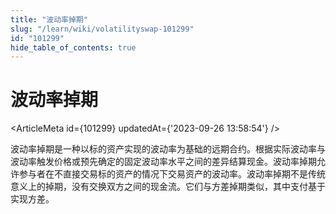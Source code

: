 ```yaml
---
title: "波动率掉期"
slug: "/learn/wiki/volatilityswap-101299"
id: "101299"
hide_table_of_contents: true
---
```



# 波动率掉期

<ArticleMeta id={101299} updatedAt={'2023-09-26 13:58:54'} />
<div className='border-solid border-b border-t-0 my-4 border-[var(--ifm-color-gray-300)]' />

波动率掉期是一种以标的资产实现的波动率为基础的远期合约。根据实际波动率与波动率触发价格或预先确定的固定波动率水平之间的差异结算现金。波动率掉期允许参与者在不直接交易标的资产的情况下交易资产的波动率。波动率掉期不是传统意义上的掉期，没有交换双方之间的现金流。它们与方差掉期类似，其中支付基于实现方差。
